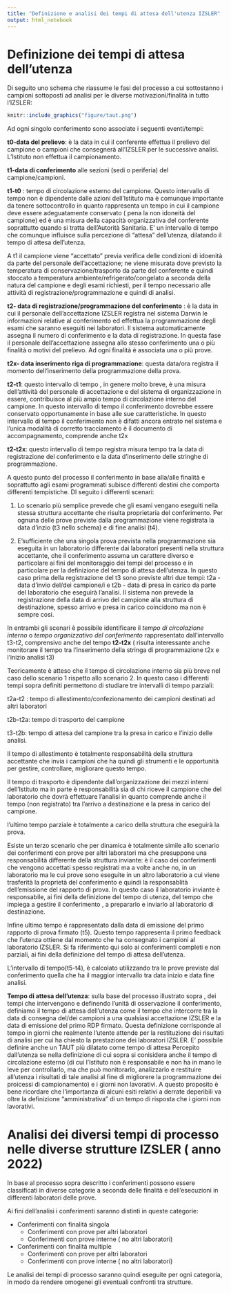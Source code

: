 ```yaml
---
title: "Definizione e analisi dei tempi di attesa dell'utenza IZSLER"
output: html_notebook
---
```


# Definizione dei tempi di attesa dell'utenza

Di seguito uno schema che riassume le fasi del processo a cui sottostanno i campioni sottoposti ad analisi per le diverse motivazioni/finalità in tutto l'IZSLER:

 
```r
knitr::include_graphics("figure/taut.png")
```

Ad ogni singolo conferimento sono associate i seguenti eventi/tempi:

**t0-data del prelievo**: è la data in cui il conferente effettua il prelievo del campione o campioni che consegnerà all'IZSLER per le successive analisi. L'Istituto non effettua il campionamento. 

**t1-data di conferimento** alle sezioni (sedi o periferia) del campione/campioni. 

**t1-t0** : tempo di circolazione esterno del campione. Questo intervallo di tempo non è dipendente dalle azioni dell'Istituto ma è comunque importante da tenere sottocontrollo in quanto rappresenta un tempo in cui il campione deve essere adeguatamente conservato ( pena la non idoneità del campione) ed è una misura della capacità organizzativa del conferente soprattutto quando si tratta dell'Autorità Sanitaria.  E' un intervallo di tempo che comunque influisce sulla percezione di "attesa" dell'utenza, dilatando il tempo di attesa dell'utenza.

A t1 il campione viene "accettato" previa verifica delle condizioni di idoenità da parte del personale dell'accettazione; ne viene misurata dove previsto la temperatura di conservazione/trasporto da parte del conferente e quindi stoccato a temperatura ambiente/refrigerato/congelato a seconda della natura del campione e degli esami richiesti, per il tempo necessario alle attività di registrazione/programmazione e quindi di analisi.

**t2- data di registrazione/programmazione del conferimento** :  è la data in cui il personale dell'accettazione IZSLER registra nel sistema Darwin le informazioni relative al conferimento ed effettua la programmazione degli esami che saranno eseguiti nei laboratori. Il sistema automaticamente assegna il numero di conferimento e la data di registrazione. In questa fase il personale dell'accettazione assegna allo stesso conferimento una o più finalità o motivi del prelievo. Ad ogni finalità è associata una o più prove. 

**t2x- data inserimento riga di programmazione**: questa data/ora registra il momento dell'inserimento della programmazione della prova. 



**t2-t1**: questo intervallo di tempo , in genere molto breve, è una misura dell'attività del personale di accettazione e del sistema di organizzazione in essere, contribuisce al più ampio tempo di circolazione interno del campione. In questo intervallo di tempo il conferimento dovrebbe essere conservato opportunamente in base alle sue caratteristiche. In questo intervallo di tempo il conferimento non è difatti ancora entrato nel sistema e l'unica modalità di corretto tracciamento è il documento di accompagnamento, comprende anche t2x

**t2-t2x**: questo intervallo di tempo registra misura tempo tra la data di registrazione del conferimento e la data d'inserimento delle stringhe di programmazione.


A questo punto del processo il conferimento in base alla/alle finalità e soprattutto agli esami programmati subisce differenti destini che comporta differenti tempistiche. DI seguito i differenti scenari:

1. Lo scenario più semplice prevede che gli esami vengano eseguiti nella stessa struttura accettante che risulta proprietaria del conferimento. Per ognuna delle  prove previste dalla programmazione viene registrata la data d'inzio (t3 nello schema) e di fine analisi (t4). 

2. E'sufficiente che una singola prova prevista nella programmazione   sia eseguita in un laboratorio differente dai laboratori presenti nella struttura accettante, che il conferimento assuma un carattere diverso e particolare ai fini del monitoraggio dei tempi del processo e in particolare per la definizione del tempo di attesa dell'utenza. 
In questo caso prima della registrazione del t3 sono previste altri due tempi: 
t2a - data d'invio del/dei campione/i  e t2b - data di presa in carico da parte del laboratorio che eseguirà l'analisi. Il sistema non prevede la registrazione della data di arrivo del campione alla struttura di destinazione, spesso arrivo e presa in carico coincidono ma non è sempre cosi. 


In entrambi gli scenari è possibile identificare il *tempo di circolazione interno* o *tempo organizzativo del conferimento* rappresentato dall'intervallo t3-t2, comprensivo anche del tempo **t2-t2x**
( risulta interessante anche monitorare il tempo tra l'inserimento della stringa di programmazione t2x e l'inizio analisi t3)

Teoricamente è atteso che il tempo di circolazione interno sia più breve nel caso dello scenario 1 rispetto allo scenario 2. In questo caso i differenti tempi sopra definiti permettono di studiare tre intervalli di tempo parziali: 

t2a-t2 : tempo di allestimento/confezionamento dei campioni destinati ad altri laboratori

t2b-t2a: tempo di trasporto del campione

t3-t2b: tempo di attesa del campione tra la presa in carico e l'inizio delle analisi. 


Il tempo di allestimento è totalmente responsabilità della struttura accettante che invia i campioni che ha quindi gli strumenti e le opportunità per gestire, controllare, migliorare questo tempo.

Il tempo di trasporto è dipendente dall'organizzazione dei mezzi interni dell'Istituto ma in parte è responsabilità sia di chi riceve il campione che del laboratorio che dovrà effettuare l'analisi in quanto comprende anche il tempo (non registrato) tra l'arrivo a destinazione e la presa in carico del campione.

l'ultimo tempo parziale è totalmente a carico della struttura che eseguirà la prova.


Esiste un terzo scenario che per dinamica è totalmente simile allo scenario dei conferimenti con prove per altri laboratori ma che presuppone una responsabilità differente della struttura inviante: è il caso dei conferimenti che vengono accettati spesso registrati ma a volte anche no, in un laboratorio ma le cui prove sono eseguite in un altro laboratorio a cui viene trasferità la proprietà del conferimento e quindi la responsablità dell'emissione del rapporto di prova. In questo caso il laboratorio inviante è responsabile, ai fini della definizione del tempo di utenza, del tempo che impiega a gestire il conferimento , a prepararlo e inviarlo al laboratorio di destinazione.


Infine ultimo tempo è rappresentato dalla data di emissione del primo rapporto di prova firmato (t5). Questo tempo rappresenta il primo feedback che l'utenza ottiene dal momento che ha consegnato i campioni al laboratorio IZSLER. Si fa riferimento qui solo ai conferimenti completi e non parziali, ai fini della definizione del tempo di attesa dell'utenza. 

L'intervallo di tempo(t5-t4), è calcolato utilizzando tra le prove previste dal conferimento quella che ha il maggior intervallo tra data inizio e data fine analisi. 


**Tempo di attesa dell'utenza**: sulla base del processo illustrato sopra , dei tempi che intervengono e definendo l'unità di osservazione il conferimento,  definiamo il tempo di attesa dell'utenza come il tempo che intercorre tra la data di consegna del/dei campioni a una qualsiasi accettazione IZSLER e la data di emissione del primo RDP firmato. 
Questa definizione corrisponde al tempo in giorni che realmente l'utente attende per la restituzione dei risultati di analisi per cui ha chiesto la prestazione dei laboratori IZSLER. 
E' possibile definire anche un TAUT più dilatato come tempo di attesa Percepito dall'utenza se nella definizione di cui sopra si conisidera anche il tempo di circolazione esterno (di cui l'Istituto non è responsabile e non ha in mano le leve per controllarlo, ma che può monitorarlo, analizzarlo e restituire all'utenza i risultati di tale analisi al fine di migliorere la programmazione dei proicessi di campionamento) e i giorni non lavorativi. A questo proposito è bene ricordare che l'importanza di alcuni esiti relativi a derrate deperibili va oltre la definizione "amministrativa" di un tempo di risposta che \strong{non includa} i giorni non lavorativi.


# Analisi dei diversi tempi di processo nelle diverse strutture IZSLER ( anno 2022)

In base al processo sopra descritto i conferimenti possono essere classificati in diverse categorie a seconda delle finalità e dell'esecuzioni in differenti laboratori delle prove.

Ai fini dell'analisi i conferimenti saranno distinti in queste categorie:

- Conferimenti con finalità singola
  - Conferimenti con prove per altri laboratori
  - Conferimenti con prove interne ( no altri laboratori)

- Conferimenti con finalità multiple
  - Conferimenti con prove per altri laboratori
  - Conferimenti con prove interne ( no altri laboratori)
  
Le analisi dei tempi di processo  saranno quindi eseguite per ogni categoria, in modo da rendere omogenei gli eventuali confronti tra strutture.


  





 



 